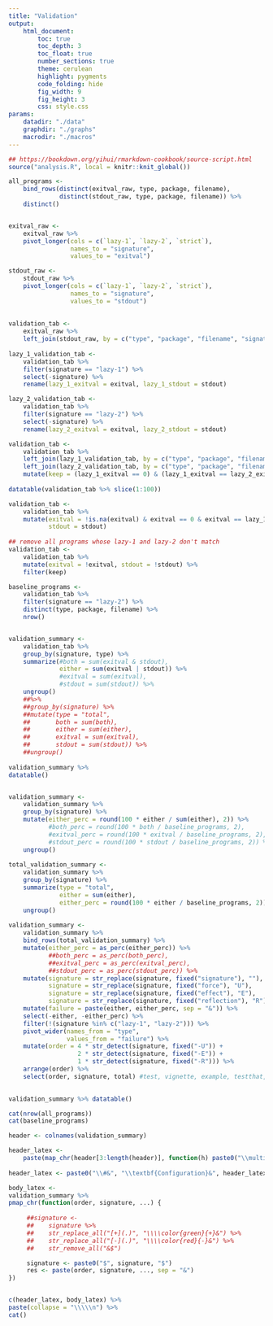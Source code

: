 ```yaml
---
title: "Validation"
output:
    html_document:
        toc: true
        toc_depth: 3
        toc_float: true
        number_sections: true
        theme: cerulean
        highlight: pygments
        code_folding: hide
        fig_width: 9
        fig_height: 3
        css: style.css
params:
    datadir: "./data"
    graphdir: "./graphs"
    macrodir: "./macros"
---
```


```r
## https://bookdown.org/yihui/rmarkdown-cookbook/source-script.html
source("analysis.R", local = knitr::knit_global())
```

```r
all_programs <- 
    bind_rows(distinct(exitval_raw, type, package, filename),
              distinct(stdout_raw, type, package, filename)) %>%
    distinct()


exitval_raw <-
    exitval_raw %>%
    pivot_longer(cols = c(`lazy-1`, `lazy-2`, `strict`),
                 names_to = "signature",
                 values_to = "exitval")

stdout_raw <-
    stdout_raw %>%
    pivot_longer(cols = c(`lazy-1`, `lazy-2`, `strict`),
                 names_to = "signature",
                 values_to = "stdout")
                 
                 
validation_tab <-
    exitval_raw %>%
    left_join(stdout_raw, by = c("type", "package", "filename", "signature"))
    
lazy_1_validation_tab <-
    validation_tab %>%
    filter(signature == "lazy-1") %>%
    select(-signature) %>%
    rename(lazy_1_exitval = exitval, lazy_1_stdout = stdout)

lazy_2_validation_tab <-
    validation_tab %>%
    filter(signature == "lazy-2") %>%
    select(-signature) %>%
    rename(lazy_2_exitval = exitval, lazy_2_stdout = stdout)

validation_tab <-
    validation_tab %>%
    left_join(lazy_1_validation_tab, by = c("type", "package", "filename")) %>%
    left_join(lazy_2_validation_tab, by = c("type", "package", "filename")) %>%
    mutate(keep = (lazy_1_exitval == 0) & (lazy_1_exitval == lazy_2_exitval) & lazy_2_stdout)
    
datatable(validation_tab %>% slice(1:100))

validation_tab <-
    validation_tab %>%
    mutate(exitval = !is.na(exitval) & exitval == 0 & exitval == lazy_1_exitval,
           stdout = stdout)
           
## remove all programs whose lazy-1 and lazy-2 don't match
validation_tab <-
    validation_tab %>%
    mutate(exitval = !exitval, stdout = !stdout) %>%
    filter(keep)

baseline_programs <-
    validation_tab %>%
    filter(signature == "lazy-2") %>%
    distinct(type, package, filename) %>%
    nrow()


validation_summary <-
    validation_tab %>%
    group_by(signature, type) %>%
    summarize(#both = sum(exitval & stdout),
              either = sum(exitval | stdout)) %>%
              #exitval = sum(exitval),
              #stdout = sum(stdout)) %>%
    ungroup() 
    ##%>%
    ##group_by(signature) %>%
    ##mutate(type = "total", 
    ##       both = sum(both),
    ##       either = sum(either),
    ##       exitval = sum(exitval),
    ##       stdout = sum(stdout)) %>%
    ##ungroup()
    
validation_summary %>%
datatable()


validation_summary <-
    validation_summary %>%
    group_by(signature) %>%
    mutate(either_perc = round(100 * either / sum(either), 2)) %>%
           #both_perc = round(100 * both / baseline_programs, 2),
           #exitval_perc = round(100 * exitval / baseline_programs, 2),
           #stdout_perc = round(100 * stdout / baseline_programs, 2)) %>%
    ungroup()
    
total_validation_summary <-
    validation_summary %>%
    group_by(signature) %>%
    summarize(type = "total", 
              either = sum(either),
              either_perc = round(100 * either / baseline_programs, 2)) %>%
    ungroup()
    
validation_summary <-
    validation_summary %>%
    bind_rows(total_validation_summary) %>%
    mutate(either_perc = as_perc(either_perc)) %>%
           ##both_perc = as_perc(both_perc),
           ##exitval_perc = as_perc(exitval_perc),
           ##stdout_perc = as_perc(stdout_perc)) %>%
    mutate(signature = str_replace(signature, fixed("signature"), ""),
           signature = str_replace(signature, fixed("force"), "U"),
           signature = str_replace(signature, fixed("effect"), "E"),
           signature = str_replace(signature, fixed("reflection"), "R")) %>%
    mutate(failure = paste(either, either_perc, sep = "&")) %>%
    select(-either, -either_perc) %>%
    filter(!(signature %in% c("lazy-1", "lazy-2"))) %>%
    pivot_wider(names_from = "type",
                values_from = "failure") %>%
    mutate(order = 4 * str_detect(signature, fixed("-U")) +
                   2 * str_detect(signature, fixed("-E")) + 
                   1 * str_detect(signature, fixed("-R"))) %>%
    arrange(order) %>%
    select(order, signature, total) #test, vignette, example, testthat, total)
    

validation_summary %>% datatable()

cat(nrow(all_programs))
cat(baseline_programs)

header <- colnames(validation_summary)

header_latex <- 
    paste(map_chr(header[3:length(header)], function(h) paste0("\\multicolumn{2}{c}{\\textbf{", h, "}}")), collapse = "&")
      
header_latex <- paste0("\\#&", "\\textbf{Configuration}&", header_latex)

body_latex <-
validation_summary %>%
pmap_chr(function(order, signature, ...) {
     
     ##signature <-
     ##    signature %>%
     ##    str_replace_all("[+](.)", "\\\\color{green}{+}&") %>%
     ##    str_replace_all("[-](.)", "\\\\color{red}{-}&") %>%
     ##    str_remove_all("&$")

     signature <- paste0("$", signature, "$")
     res <- paste(order, signature, ..., sep = "&")
})


c(header_latex, body_latex) %>%
paste(collapse = "\\\\\n") %>%
cat()
```
